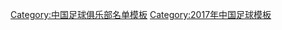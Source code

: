 {{Football squad with groups
|name=2017年中甲分类名单保定
|bgcolor=#0099ff
|bordercolor=#000000
|textcolor=#000000
|title=[[保定英利易通足球俱乐部|<span style="color:#000000">保定容大</span>]] — [[2017年中国足球甲级联赛|<span style="color: #000000;">2017年</span>]][[中国足球甲级联赛|<span style="color:#000000">中甲联赛第 15 名</span>]]
|group1=全年参赛球员
|list1=<div>
{{Football squad2 player|no=1|name=[[米田贺]]}}
{{Football squad2 player|no=2|name={{le|谢维超|Xie Weichao}}}}
{{Football squad2 player|no=5|name=[[苗明]]}}
{{Football squad2 player|no=7|name=[[陈磊 (足球运动员)|陈磊]]}}
{{Football squad2 player|no=8|name=[[杨泽翔]]}}
{{Football squad2 player|no=9|name=[[文超]]}}
{{Football squad2 player|no=11|name={{le|杨浩 (足球运动员)|Yang Hao (footballer, born 1990)|杨浩}}}}
{{Football squad2 player|no=13|name=[[马宇 (运动员)|马宇]]}}
{{Football squad2 player|no=15|name=[[赵旭东]]}}
{{Football squad2 player|no=17|name=[[李岩 (足球运动员)|李岩]]}}
{{Football squad2 player|no=18|name={{flagicon|KOR}} [[河太均]]}}
{{Football squad2 player|no=19|name={{flagicon|NGR}} {{link-en|约翰·欧沃耶利|John Owoeri|-{zh-hans:欧沃耶利;zh-hk:奧沃里}-}}}}
{{Football squad2 player|no=20|name=[[张爽 (足球运动员)|张爽]]}}
{{Football squad2 player|no=21|name=[[李翔 (足球运动员)|李翔]]}}
{{Football squad2 player|no=22|name=[[周友胜]]}}
{{Football squad2 player|no=23|name=[[刘晓东]]}}
{{Football squad2 player|no=24|name=[[杜君鹏]]}}
{{Football squad2 player|no=25|name=[[孙发波]]}}
{{Football squad2 player|no=26|name=[[曹琛 (足球运动员)|曹琛]]}}
{{Football squad2 player|no=27|name=[[丛敏航]]}}
{{Football squad2 player|no=28|name=[[李灵威]]}}
{{Football squad2 player|no=29|name=[[王新宇]]}}
{{Football squad2 player|no=30|name=[[赵博 (足球运动员)|赵博]]}}
{{Football squad2 player|no=32|name=[[王寒冰]]}}
{{Football squad2 player|no=33|name=[[邸佑]]}}
{{Football squad2 player|no=35|name=[[孙江山]]}}
{{Football squad2 player|no=36|name=[[芦哲宇]]}}
</div>
|group2=夏季转入球员
|list2=<div>
{{Football squad2 player|no=10|name={{flagicon|HON}} {{link-en|罗尼·马丁内斯|Rony Martínez|-{zh-hans:罗尼·马丁内斯;zh-hk:朗尼馬天尼斯}-}}}}
{{Football squad2 player|no=31|name=[[陈科睿]]}}
{{Football squad2 player|no=42|name=[[王通 (足球运动员)|王通]]}}
</div>
|group3=夏季转出球员
|list3=<div>
{{Football squad2 player|no=3|name=[[胡楠]]}}
{{Football squad2 player|no=6|name={{flagicon|NOR}} {{link-en|拉尔斯·萨特拉|Lars Sætra|-{zh-hans:萨特拉;zh-hk:薩特拉}-}}}}
{{Football squad2 player|no=16|name=[[刘宇 (1985年4月出生)|刘宇]]}}
</div>
|group4=主教练
|list4=[[赵昌宏]]（至第 10 轮）；{{flagicon|NED}} [[约翰内斯·邦弗雷雷|-{zh-hans:邦弗雷雷;zh-hk:邦費利}-]]（至第 27 轮）；[[尚青]]（代理）
}}
<noinclude>
{{DEFAULTSORT:Baoding Yingli Yitong F.C. Squad 2017}}
[[Category:中国足球俱乐部名单模板]]
[[Category:2017年中国足球模板]]
</noinclude>